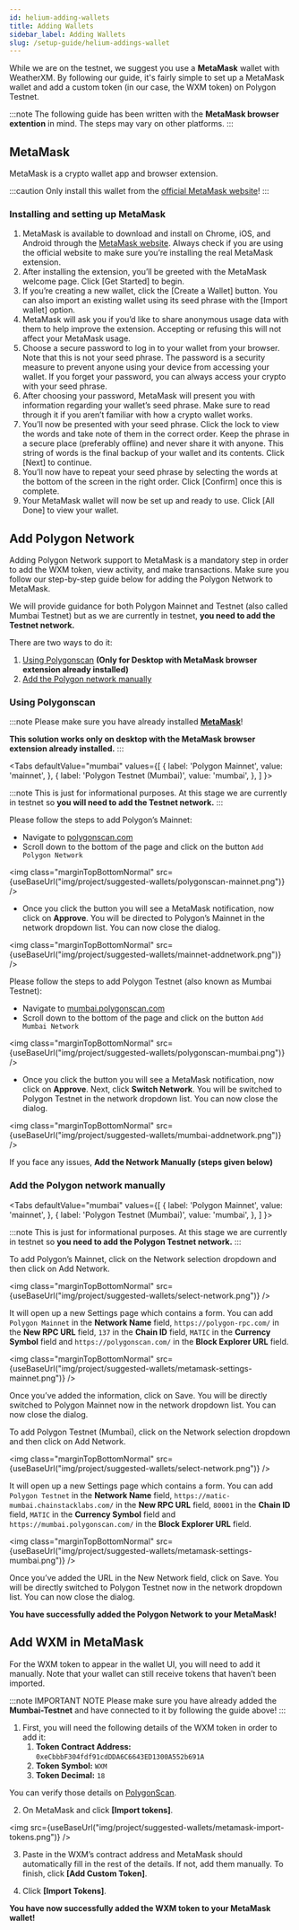 ```yaml
---
id: helium-adding-wallets
title: Adding Wallets
sidebar_label: Adding Wallets
slug: /setup-guide/helium-addings-wallet
---
```



While we are on the testnet, we suggest you use a **MetaMask** wallet with WeatherXM. By following our guide, it's
fairly simple to set up a MetaMask wallet and add a custom token (in our case, the WXM token) on Polygon Testnet.

:::note
The following guide has been written with the **MetaMask browser extention** in mind.
The steps may vary on other platforms.
:::

## MetaMask

MetaMask is a crypto wallet app and browser extension.

:::caution
Only install this wallet from the [official MetaMask website](https://metamask.io/download/)!
:::


### Installing and setting up MetaMask

1. MetaMask is available to download and install on Chrome, iOS, and Android through the [MetaMask website](https://metamask.io/download/).
Always check if you are using the official website to make sure you’re installing the real MetaMask extension.
1. After installing the extension, you’ll be greeted with the MetaMask welcome page. Click [Get Started] to begin.
1. If you’re creating a new wallet, click the [Create a Wallet] button. You can also import an existing wallet using its seed phrase with the [Import wallet] option.
1. MetaMask will ask you if you’d like to share anonymous usage data with them to help improve the extension. Accepting or refusing this will not affect your MetaMask usage.
1. Choose a secure password to log in to your wallet from your browser. Note that this is not your seed phrase. The password is a security measure to prevent anyone using your device from accessing your wallet.
  If you forget your password, you can always access your crypto with your seed phrase.
1. After choosing your password, MetaMask will present you with information regarding your wallet’s seed phrase. Make sure to read through it if you aren’t familiar with how a crypto wallet works.
1. You’ll now be presented with your seed phrase. Click the lock to view the words and take note of them in the correct order. Keep the phrase in a secure place (preferably offline) and never share it with anyone.
  This string of words is the final backup of your wallet and its contents. Click [Next] to continue.
1. You’ll now have to repeat your seed phrase by selecting the words at the bottom of the screen in the right order. Click [Confirm] once this is complete.
1. Your MetaMask wallet will now be set up and ready to use. Click [All Done] to view your wallet.

## Add Polygon Network

Adding Polygon Network support to MetaMask is a mandatory step in order to add the WXM token, view activity, and make transactions.
Make sure you follow our step-by-step guide below for adding the Polygon Network to MetaMask.

We will provide guidance for both Polygon Mainnet and Testnet (also called Mumbai Testnet) but
as we are currently in testnet, **you need to add the Testnet network.**

There are two ways to do it:

1. [Using Polygonscan](/suggested-wallet#using-polygonscan) **(Only for Desktop with MetaMask browser extension already installed)**
1. [Add the Polygon network manually](/suggested-wallet#add-the-polygon-network-manually)

### Using Polygonscan

:::note
Please make sure you have already installed **[MetaMask](https://metamask.io/)**!

**This solution works only on desktop with the MetaMask browser extension already installed.**
:::

<Tabs
  defaultValue="mumbai"
  values={[
    { label: 'Polygon Mainnet', value: 'mainnet', },
    { label: 'Polygon Testnet (Mumbai)', value: 'mumbai', },
  ]
}>

<TabItem value="mainnet">

:::note
This is just for informational purposes. At this stage we are currently in testnet so **you will need to add the Testnet network.**
:::

Please follow the steps to add Polygon’s Mainnet:

- Navigate to [polygonscan.com](https://polygonscan.com/)
- Scroll down to the bottom of the page and click on the button `Add Polygon Network`

<img class="marginTopBottomNormal" src={useBaseUrl("img/project/suggested-wallets/polygonscan-mainnet.png")} />

- Once you click the button you will see a MetaMask notification, now click on **Approve**.
You will be directed to Polygon’s Mainnet in the network dropdown list. You can now close the dialog.

<img class="marginTopBottomNormal" src={useBaseUrl("img/project/suggested-wallets/mainnet-addnetwork.png")} />

</TabItem>

<TabItem value="mumbai">

Please follow the steps to add Polygon Testnet (also known as Mumbai Testnet):

- Navigate to [mumbai.polygonscan.com](https://mumbai.polygonscan.com/)
- Scroll down to the bottom of the page and click on the button `Add Mumbai Network`

<img class="marginTopBottomNormal" src={useBaseUrl("img/project/suggested-wallets/polygonscan-mumbai.png")} />

- Once you click the button you will see a MetaMask notification, now click on **Approve**.
Next, click **Switch Network**.
You will be switched to Polygon Testnet in the network dropdown list. You can now close the dialog.

<img class="marginTopBottomNormal" src={useBaseUrl("img/project/suggested-wallets/mumbai-addnetwork.png")} />

</TabItem>

</Tabs>

If you face any issues, **Add the Network Manually (steps given below)**

### Add the Polygon network manually

<Tabs
  defaultValue="mumbai"
  values={[
    { label: 'Polygon Mainnet', value: 'mainnet', },
    { label: 'Polygon Testnet (Mumbai)', value: 'mumbai', },
  ]
}>

<TabItem value="mainnet">

:::note
This is just for informational purposes. At this stage we are currently in testnet so **you need to add the Polygon Testnet network.**
:::

To add Polygon’s Mainnet, click on the Network selection dropdown and then click on Add Network.

<img class="marginTopBottomNormal" src={useBaseUrl("img/project/suggested-wallets/select-network.png")} />

It will open up a new Settings page which contains a form. You can add `Polygon Mainnet` in the **Network Name** field, `https://polygon-rpc.com/` in the **New RPC URL** field, `137` in the **Chain ID** field, `MATIC` in the **Currency Symbol** field and `https://polygonscan.com/` in the **Block Explorer URL** field.

<img class="marginTopBottomNormal" src={useBaseUrl("img/project/suggested-wallets/metamask-settings-mainnet.png")} />

Once you’ve added the information, click on Save. You will be directly switched to Polygon Mainnet now in the network dropdown list. You can now close the dialog.
</TabItem>

<TabItem value="mumbai">

To add Polygon Testnet (Mumbai), click on the Network selection dropdown and then click on Add Network.

<img class="marginTopBottomNormal" src={useBaseUrl("img/project/suggested-wallets/select-network.png")} />

It will open up a new Settings page which contains a form. You can add `Polygon Testnet` in the **Network Name** field, `https://matic-mumbai.chainstacklabs.com/` in the **New RPC URL** field, `80001` in the **Chain ID** field, `MATIC` in the **Currency Symbol** field and `https://mumbai.polygonscan.com/` in the **Block Explorer URL** field.

<img class="marginTopBottomNormal" src={useBaseUrl("img/project/suggested-wallets/metamask-settings-mumbai.png")} />

Once you’ve added the URL in the New Network field, click on Save. You will be directly switched to Polygon Testnet now in the network dropdown list. You can now close the dialog.
</TabItem>
</Tabs>

**You have successfully added the Polygon Network to your MetaMask!**

## Add WXM in MetaMask

For the WXM token to appear in the wallet UI, you will need to add it manually.
Note that your wallet can still receive tokens that haven’t been imported.

:::note IMPORTANT NOTE
Please make sure you have already added the **Mumbai-Testnet** and have connected to it by following the guide above!
:::

1. First, you will need the following details of the WXM token in order to add it:
    1. **Token Contract Address:** ``0xeCbbbF304fdf91cdDDA6C6643ED1300A552b691A``
    1. **Token Symbol:** ``WXM``
    1. **Token Decimal:** ``18``

You can verify those details on [PolygonScan](https://mumbai.polygonscan.com/token/0xecbbbf304fdf91cddda6c6643ed1300a552b691a).

2. On MetaMask and click **[Import tokens]**.

<img src={useBaseUrl("img/project/suggested-wallets/metamask-import-tokens.png")} />

3. Paste in the WXM’s contract address and MetaMask should automatically fill in the rest of the details. If not, add them manually. To finish, click **[Add Custom Token]**.

4. Click **[Import Tokens]**.

**You have now successfully added the WXM token to your MetaMask wallet!**
